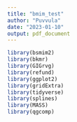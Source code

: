 ```yaml
---
title: "bmim_test"
author: "Puvvula"
date: "2023-01-10"
output: pdf_document
---
```


```r
library(bsmim2)
library(bkmr)
library(GIGrvg)
library(refund)
library(ggplot2)
library(gridExtra)
library(tidyverse)
library(splines)
library(MASS)
library(qgcomp)
```

